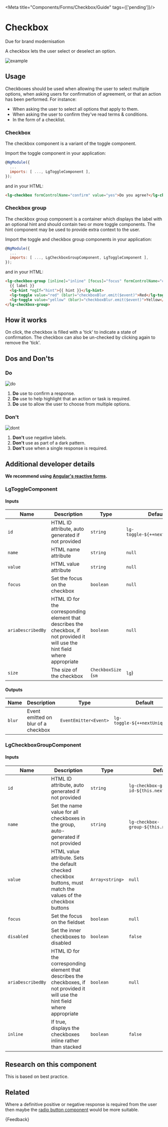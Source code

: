 
<Meta title="Components/Forms/Checkbox/Guide" tags={['pending']}/>

# Checkbox

<CustomBadge text="Pending" /> <span class="small-text">Due for brand modernisation</span>

<p class="standfirst">A checkbox lets the user select or deselect an option.</p>

![example](docs/forms/checkbox/example.png)

## Usage

Checkboxes should be used when allowing the user to select multiple options, when asking users for confirmation of agreement, or that an action has been performed. For instance:

* When asking the user to select all options that apply to them.
* When asking the user to confirm they've read terms & conditions.
* In the form of a checklist.

### Checkbox

The checkbox component is a variant of the toggle component.

Import the toggle component in your application:

```js
@NgModule({
  ...
  imports: [ ..., LgToggleComponent ],
});
```

and in your HTML:

```html
<lg-checkbox formControlName="confirm" value="yes">Do you agree?</lg-checkbox>
```

### Checkbox group

The checkbox group component is a container which displays the label with an optional hint and should contain two or more toggle components. The hint component may be used to provide extra context to the user.

Import the toggle and checkbox group components in your application:

```js
@NgModule({
  ...
  imports: [ ..., LgCheckboxGroupComponent, LgToggleComponent ],
});
```

and in your HTML:

```html
<lg-checkbox-group [inline]="inline" [focus]="focus" formControlName="colors">
  {{ label }}
  <lg-hint *ngIf="hint">{{ hint }}</lg-hint>
  <lg-toggle value="red" (blur)="checkboxBlur.emit($event)">Red</lg-toggle>
  <lg-toggle value="yellow" (blur)="checkboxBlur.emit($event)">Yellow</lg-toggle>
</lg-checkbox-group>
```

## How it works

On click, the checkbox is filled with a 'tick' to indicate a state of confirmation. The checkbox can also be un-checked by clicking again to remove the 'tick'.

## Dos and Don'ts

### Do

![do](docs/forms/checkbox/do.png)

1. **Do** use to confirm a response.
2. **Do** use to help highlight that an action or task is required.
3. **Do** use to allow the user to choose from multiple options.

### Don't

![dont](docs/forms/checkbox/dont.png)

1. **Don't** use negative labels.
2. **Don't** use as part of a dark pattern.
3. **Don't** use when a single response is required.

## Additional developer details

**We recommend using <a href="https://angular.io/guide/reactive-forms" target="_blank">Angular's reactive forms</a>.**

### LgToggleComponent

#### Inputs

| Name              | Description                                                                                                                     | Type                          | Default                       | Required |
|-------------------|---------------------------------------------------------------------------------------------------------------------------------|-------------------------------|-------------------------------|----------|
| `id`              | HTML ID attribute, auto generated if not provided                                                                               | `string`                      | `lg-toggle-${++nextUniqueId}` | No       |
| `name`            | HTML name attribute                                                                                                             | `string`                      | `null`                        | Yes      |
| `value`           | HTML value attribute                                                                                                            | `string`                      | `null`                        | Yes      |
| `focus`           | Set the focus on the checkbox                                                                                                   | `boolean`                     | `null`                        | No       |
| `ariaDescribedBy` | HTML ID for the corresponding element that describes the checkbox, if not provided it will use the hint field where appropriate | `boolean`                     | `null`                        | No       |
| `size`            | The size of the checkbox                                                                                                        | `CheckboxSize` (`sm` | `lg`) | `sm`                          | No       |

#### Outputs

| Name   | Description                         | Type                  | Default                       | Required |
|--------|-------------------------------------|-----------------------|-------------------------------|----------|
| `blur` | Event emitted on blur of a checkbox | `EventEmitter<Event>` | `lg-toggle-${++nextUniqueId}` | No       |

### LgCheckboxGroupComponent

#### Inputs

| Name              | Description                                                                                                                       | Type            | Default                                     | Required |
|-------------------|-----------------------------------------------------------------------------------------------------------------------------------|-----------------|---------------------------------------------|----------|
| `id`              | HTML ID attribute, auto generated if not provided                                                                                 | `string`        | `lg-checkbox-group-id-${this.nextUniqueId}` | No       |
| `name`            | Set the name value for all checkboxes in the group, auto-generated if not provided                                                | `string`        | `lg-checkbox-group-${this.nextUniqueId}`    | No       |
| `value`           | HTML value attribute. Sets the default checked checkbox buttons, must match the values of the checkbox buttons                    | `Array<string>` | `null`                                      | No       |
| `focus`           | Set the focus on the fieldset                                                                                                     | `boolean`       | `null`                                      | No       |
| `disabled`        | Set the inner checkboxes to disabled                                                                                              | `boolean`       | `false`                                     | No       |
| `ariaDescribedBy` | HTML ID for the corresponding element that describes the checkboxes, if not provided it will use the hint field where appropriate | `boolean`       | `null`                                      | No       |
| `inline`          | If true, displays the checkboxes inline rather than stacked                                                                       | `boolean`       | `false`                                     | No       |

## Research on this component

This is based on best practice.

## Related

Where a definitive positive or negative response is required from the user then maybe the [radio button component](./?path=/docs/components-forms-radio-guide--docs) would be more suitable.

<Markdown>
  {Feedback}
</Markdown>

